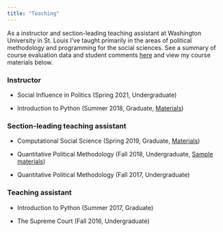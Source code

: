 ```yaml
---
title: "Teaching"
---
```


As a instructor and section-leading teaching assistant at Washington University in St. Louis I've taught primarily in the areas of political methodology and programming for the social sciences.  See a summary of course evaluation data and student comments [here](files/rossiter_teaching_evals.pdf) and view my course materials below.


### Instructor

- Social Influence in Politics (Spring 2021, Undergraduate)

- Introduction to Python (Summer 2018, Graduate, [Materials](https://github.com/erossiter/pythoncourse2018))


### Section-leading teaching assistant

- Computational Social Science (Spring 2019, Graduate, [Materials](https://github.com/erossiter/csslab2019))

- Quantitative Political Methodology (Fall 2018, Undergraduate, [Sample materials](https://github.com/erossiter/qpmlab2018))

- Quantitative Political Methodology (Fall 2017, Undergraduate)

### Teaching assistant

- Introduction to Python (Summer 2017, Graduate)

- The Supreme Court (Fall 2016, Undergraduate)


